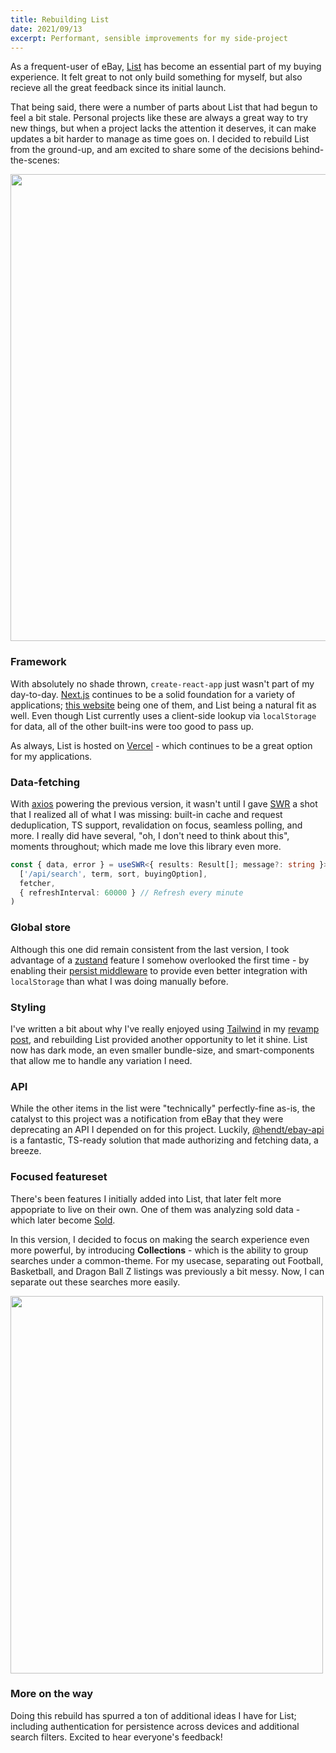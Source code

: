 ```yaml
---
title: Rebuilding List
date: 2021/09/13
excerpt: Performant, sensible improvements for my side-project
---
```


As a frequent-user of eBay, [List](https://list.zslabs.com) has become an essential part of my buying experience. It felt great to not only build something for myself, but also recieve all the great feedback since its initial launch.

That being said, there were a number of parts about List that had begun to feel a bit stale. Personal projects like these are always a great way to try new things, but when a project lacks the attention it deserves, it can make updates a bit harder to manage as time goes on. I decided to rebuild List from the ground-up, and am excited to share some of the decisions behind-the-scenes:

<TextLink href="https://list.zslabs.com">
  <Image src="/uploads/list-updated.png" width="1000" height="747" />
</TextLink>

### Framework

With absolutely no shade thrown, `create-react-app` just wasn't part of my day-to-day. [Next.js](https://nextjs.org/) continues to be a solid foundation for a variety of applications; [this website](https://github.com/zslabs/zslabs-v3) being one of them, and List being a natural fit as well. Even though List currently uses a client-side lookup via `localStorage` for data, all of the other built-ins were too good to pass up.

As always, List is hosted on [Vercel](https://vercel.com) - which continues to be a great option for my applications.

### Data-fetching

With [axios](https://github.com/axios/axios) powering the previous version, it wasn't until I gave [SWR](https://swr.vercel.app/) a shot that I realized all of what I was missing: built-in cache and request deduplication, TS support, revalidation on focus, seamless polling, and more. I really did have several, "oh, I don't need to think about this", moments throughout; which made me love this library even more.

```ts
const { data, error } = useSWR<{ results: Result[]; message?: string }>(
  ['/api/search', term, sort, buyingOption],
  fetcher,
  { refreshInterval: 60000 } // Refresh every minute
)
```

### Global store

Although this one did remain consistent from the last version, I took advantage of a [zustand](https://github.com/pmndrs/zustand) feature I somehow overlooked the first time - by enabling their [persist middleware](https://github.com/pmndrs/zustand#persist-middleware) to provide even better integration with `localStorage` than what I was doing manually before.

### Styling

I've written a bit about why I've really enjoyed using [Tailwind](https://tailwindcss.com) in my [revamp post](/articles/revamp-v3), and rebuilding List provided another opportunity to let it shine. List now has dark mode, an even smaller bundle-size, and smart-components that allow me to handle any variation I need.

### API

While the other items in the list were "technically" perfectly-fine as-is, the catalyst to this project was a notification from eBay that they were deprecating an API I depended on for this project. Luckily, [@hendt/ebay-api](https://github.com/hendt/ebay-api) is a fantastic, TS-ready solution that made authorizing and fetching data, a breeze.

### Focused featureset

There's been features I initially added into List, that later felt more appopriate to live on their own. One of them was analyzing sold data - which later become [Sold](https://sold.zslabs.com).

In this version, I decided to focus on making the search experience even more powerful, by introducing **Collections** - which is the ability to group searches under a common-theme. For my usecase, separating out Football, Basketball, and Dragon Ball Z listings was previously a bit messy. Now, I can separate out these searches more easily.

<Image src="/uploads/list-collections.png" width="500" height="604" />

### More on the way

Doing this rebuild has spurred a ton of additional ideas I have for List; including authentication for persistence across devices and additional search filters. Excited to hear everyone's feedback!
